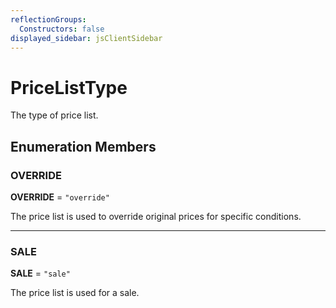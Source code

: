 ```yaml
---
reflectionGroups:
  Constructors: false
displayed_sidebar: jsClientSidebar
---
```



# PriceListType

The type of price list.

## Enumeration Members

### OVERRIDE

 **OVERRIDE** = `"override"`

The price list is used to override original prices for specific conditions.

___

### SALE

 **SALE** = `"sale"`

The price list is used for a sale.
